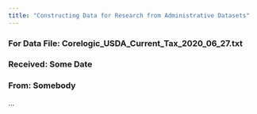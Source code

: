 ```yaml
---
title: "Constructing Data for Research from Administrative Datasets"
---
```


### For Data File: Corelogic_USDA_Current_Tax_2020_06_27.txt

### Received: Some Date

### From: Somebody

...
